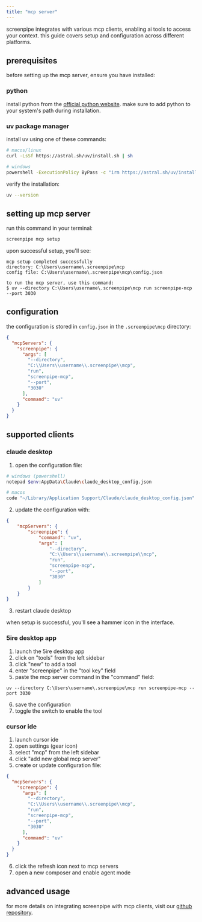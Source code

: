```yaml
---
title: "mcp server"
---
```


screenpipe integrates with various mcp clients, enabling ai tools to access your context. this guide covers setup and configuration across different platforms.

## prerequisites

before setting up the mcp server, ensure you have installed:

### python
install python from the [official python website](https://www.python.org/). make sure to add python to your system's path during installation.

### uv package manager
install uv using one of these commands:

```bash
# macos/linux
curl -LsSf https://astral.sh/uv/install.sh | sh

# windows
powershell -ExecutionPolicy ByPass -c "irm https://astral.sh/uv/install.ps1 | iex"
```

verify the installation:
```bash
uv --version
```

## setting up mcp server

run this command in your terminal:

```bash
screenpipe mcp setup
```

upon successful setup, you'll see:

```
mcp setup completed successfully
directory: C:\Users\username\.screenpipe\mcp
config file: C:\Users\username\.screenpipe\mcp\config.json

to run the mcp server, use this command:
$ uv --directory C:\Users\username\.screenpipe\mcp run screenpipe-mcp --port 3030
```

## configuration

the configuration is stored in `config.json` in the `.screenpipe\mcp` directory:

```json
{
  "mcpServers": {
    "screenpipe": {
      "args": [
        "--directory",
        "C:\\Users\\username\\.screenpipe\\mcp",
        "run",
        "screenpipe-mcp",
        "--port",
        "3030"
      ],
      "command": "uv"
    }
  }
}
```

## supported clients

### claude desktop

1. open the configuration file:

```bash
# windows (powershell)
notepad $env:AppData\Claude\claude_desktop_config.json

# macos
code "~/Library/Application Support/Claude/claude_desktop_config.json"
```

2. update the configuration with:

```json
{
    "mcpServers": {
        "screenpipe": {
            "command": "uv",
            "args": [
                "--directory",
                "C:\\Users\\username\\.screenpipe\\mcp",
                "run",
                "screenpipe-mcp",
                "--port",
                "3030"
            ]
        }
    }
}
```

3. restart claude desktop

when setup is successful, you'll see a hammer icon in the interface.

### 5ire desktop app

1. launch the 5ire desktop app
2. click on "tools" from the left sidebar
3. click "new" to add a tool
4. enter "screenpipe" in the "tool key" field
5. paste the mcp server command in the "command" field:

```
uv --directory C:\Users\username\.screenpipe\mcp run screenpipe-mcp --port 3030
```

6. save the configuration
7. toggle the switch to enable the tool

### cursor ide

1. launch cursor ide
2. open settings (gear icon)
3. select "mcp" from the left sidebar
4. click "add new global mcp server"
5. create or update configuration file:

```json
{
  "mcpServers": {
    "screenpipe": {
      "args": [
        "--directory",
        "C:\\Users\\username\\.screenpipe\\mcp",
        "run",
        "screenpipe-mcp",
        "--port",
        "3030"
      ],
      "command": "uv"
    }
  }
}
```

6. click the refresh icon next to mcp servers
7. open a new composer and enable agent mode

## advanced usage

for more details on integrating screenpipe with mcp clients, visit our [github repository](https://github.com/mediar-ai/screenpipe/tree/main/screenpipe-integrations/screenpipe-mcp).
